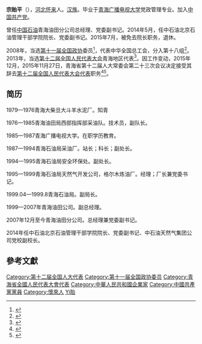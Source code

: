 '''宗贻平'''（{{bd|1957年||}}），[[河北|河北]][[怀来|怀来]]人。[[汉族|汉族]]。毕业于[[青海广播电视大学|青海广播电视大学]]党政管理专业。加入[[中国共产党|中国共产党]]。

曾任[[中国石油天然气股份|中国石油]]青海油田分公司总经理、党委副书记。2014年5月，任中石油北京石油管理干部学院院长、党委副书记。2015年7月，被免去院长职务，退休。

2008年，当选[[第十一届全国政协|第十一届全国政协]]委员<ref>{{cite news|title=第十一届全国政协委员名单|url=http://www.indaa.com.cn/zt/2009qglh/zxzs/200903/t20090303_127573.html|accessdate=2013-04-09|newspaper=新华社北京1月25日电 中国人民政治协商会议第十一届全国委员会委员名单(共2237人，2008年1月25日政协第十届全国委员会常务委员会第二十次会议通过)|date=2008年1月25日|deadurl=yes|archiveurl=https://web.archive.org/web/20130928014403/http://www.indaa.com.cn/zt/2009qglh/zxzs/200903/t20090303_127573.html|archivedate=2013年9月28日}}</ref>，代表中华全国总工会，分入第十八组<ref>{{cite news|title=全国政协信息-宗贻平|url=http://www.cppcc.gov.cn/CMS/wylibary/showJcwyxtInfoWylibary.action?tabJcwyxt.guid=11W0005800&wytype=wjwy|accessdate=2013-04-09|newspaper=全国政协委员会|archive-date=2016-01-05|archive-url=https://web.archive.org/web/20160105114128/http://www.cppcc.gov.cn/CMS/wylibary/showJcwyxtInfoWylibary.action?tabJcwyxt.guid=11W0005800&wytype=wjwy|dead-url=no}}</ref>。2013年，当选[[第十二届全国人民代表大会|第十二届全国人民代表大会]]青海地区代表<ref>{{cite news|title=全国人大代表信息-宗贻平|url= http://210.82.31.1:8084/delegate/viewDelegate.action?dbid=122568|accessdate=2013-04-05|newspaper=全国人大网}}{{dead link|date=2017年12月 |bot=InternetArchiveBot |fix-attempted=yes }}</ref>。因工作变动，2015年12月，2015年11月27日，青海省第十二届人大常委会第二十三次会议决定接受其辞去[[第十二届全国人民代表大会代表|第十二届全国人民代表大会代表]]职务<ref>{{cite news|title=陈求发补选为全国人大代表，苏树林等全国人大代表资格被终止|url=http://www.thepaper.cn/newsDetail_forward_1413926|accessdate=2015-12-27|newspaper=澎湃新闻|archive-date=2015-12-30|archive-url=https://web.archive.org/web/20151230220409/http://www.thepaper.cn/newsDetail_forward_1413926|dead-url=no}}</ref><ref name=2015-12a>{{cite news|author1=全国人民代表大会常务委员会|title=全国人民代表大会常务委员会公告 〔十二届〕第十六号|url=http://www.npc.gov.cn/npc/xinwen/2015-12/28/content_1957461.htm|accessdate=2016-01-09|agency=全国人民代表大会常务委员会|date=2015年12月27日|archive-date=2017-07-28|archive-url=https://web.archive.org/web/20170728120810/http://www.npc.gov.cn/npc/xinwen/2015-12/28/content_1957461.htm|dead-url=no}}</ref>。

== 简历 ==
1979—1976青海大柴旦大斗羊水泥厂。知青

1976—1985青海油田局西部指挥部采油队。技术员，副队长。

1985—1987青海广播电视大学。在职学历教育。

1987—1994青海石油局采油厂。站长；科长；副处长。

1994—1995青海石油局安全环保处。副处长。

1995—1999青海石油局天然气开发公司，格尔木炼油厂。经理；厂长兼党委书记。

1999.04—1999.8青海石油局。副局长。

1999—2007年青海油田公司。副总经理。

2007年12月至今青海油田分公司。总经理兼党委副书记。

2014年任中石油北京石油管理干部学院院长、党委副书记、中石油天然气集团公司党校副校长。

==參考文獻==
{{reflist}}
{{DEFAULTSORT:Zong宗}}

[[Category:第十二届全国人大代表|Category:第十二届全国人大代表]]
[[Category:第十一届全国政协委员|Category:第十一届全国政协委员]]
[[Category:青海省全國人民代表大會代表|Category:青海省全國人民代表大會代表]]
[[Category:中華人民共和國企業家|Category:中華人民共和國企業家]]
[[Category:中國共產黨黨員|Category:中國共產黨黨員]]
[[Category:懷來人|Category:懷來人]]
[[Category:宗姓|Yi貽]]